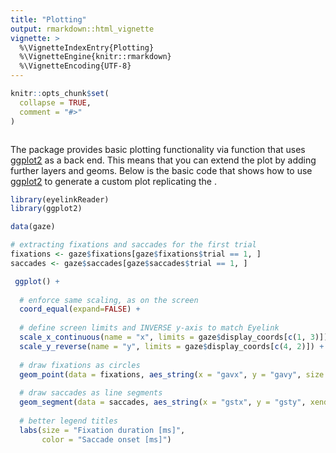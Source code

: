 ```yaml
---
title: "Plotting"
output: rmarkdown::html_vignette
vignette: >
  %\VignetteIndexEntry{Plotting}
  %\VignetteEngine{knitr::rmarkdown}
  %\VignetteEncoding{UTF-8}
---
```


```r
knitr::opts_chunk$set(
  collapse = TRUE,
  comment = "#>"
)
```

```r
```

The package provides basic plotting functionality via \code{plot} function that uses [ggplot2](https://ggplot2.tidyverse.org/) as a back end. This means that you can extend the plot by adding further layers and geoms. Below is the basic code that shows how to use [ggplot2](https://ggplot2.tidyverse.org/) to generate a custom plot replicating the \code{plot}.
```r
library(eyelinkReader)
library(ggplot2)

data(gaze)

# extracting fixations and saccades for the first trial
fixations <- gaze$fixations[gaze$fixations$trial == 1, ]
saccades <- gaze$saccades[gaze$saccades$trial == 1, ]

 ggplot() +
  
  # enforce same scaling, as on the screen
  coord_equal(expand=FALSE) +
   
  # define screen limits and INVERSE y-axis to match Eyelink
  scale_x_continuous(name = "x", limits = gaze$display_coords[c(1, 3)]) +
  scale_y_reverse(name = "y", limits = gaze$display_coords[c(4, 2)]) +
   
  # draw fixations as circles
  geom_point(data = fixations, aes_string(x = "gavx", y = "gavy", size = "duration"), alpha=0.3) +
   
  # draw saccades as line segments
  geom_segment(data = saccades, aes_string(x = "gstx", y = "gsty", xend = "genx", yend = "geny", color = "sttime_rel")) +
   
  # better legend titles
  labs(size = "Fixation duration [ms]",
       color = "Saccade onset [ms]")
```


